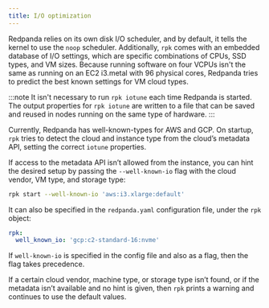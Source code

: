 ```yaml
---
title: I/O optimization
---
```


Redpanda relies on its own disk I/O scheduler, and by default, it tells the kernel to 
use the `noop` scheduler. Additionally, `rpk` comes with an embedded database of I/O settings, which are specific combinations of CPUs, SSD types, and VM sizes. Because running software on four VCPUs isn't the same as running on an EC2 i3.metal with 96 physical cores, Redpanda tries to predict the best known settings for VM cloud types.

:::note
It isn't necessary to run `rpk iotune` each time Redpanda is started. The output properties for `rpk iotune` are written to a file that can be saved and reused in nodes running on the same type of hardware.
:::

Currently, Redpanda has well-known-types for AWS and GCP. On startup, `rpk` tries to detect the cloud and
instance type from the cloud’s metadata API, setting the correct `iotune` properties. 

If access to the metadata API isn’t allowed from the instance, you can hint the desired setup by passing the `--well-known-io` flag with the cloud vendor, VM type, and storage type:

```bash
rpk start --well-known-io 'aws:i3.xlarge:default'
```

It can also be specified in the `redpanda.yaml` configuration file, under the `rpk`
object:

```yaml
rpk:
  well_known_io: 'gcp:c2-standard-16:nvme'
```

If `well-known-io` is specified in the config file and also as a flag, then the flag takes precedence.

If a certain cloud vendor, machine type, or storage type isn’t
found, or if the metadata isn’t available and no hint is given, then `rpk` prints a
warning and continues to use the default values.
